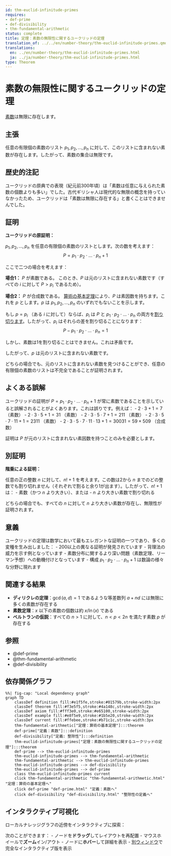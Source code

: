 ```yaml
---
id: thm-euclid-infinitude-primes
requires:
- def-prime
- def-divisibility
- thm-fundamental-arithmetic
status: complete
title: 定理：素数の無限性に関するユークリッドの定理
translation_of: ../../en/number-theory/thm-euclid-infinitude-primes.qmd
translations:
  en: ../en/number-theory/thm-euclid-infinitude-primes.html
  ja: ../ja/number-theory/thm-euclid-infinitude-primes.html
type: Theorem
---
```


# 素数の無限性に関するユークリッドの定理 {#thm-euclid-infinitude-primes}

[素数](def-prime.qmd)は無限に存在します。

## 主張

任意の有限個の素数のリスト $p_1, p_2, \ldots, p_n$ に対して、このリストに含まれない素数が存在します。したがって、素数の集合は無限です。

## 歴史的注記

ユークリッドの原典での表現（紀元前300年頃）は「素数は任意に与えられた素数の個数よりも多い」でした。古代ギリシャ人は現代的な無限の概念を持っていなかったため、ユークリッドは「素数は無限に存在する」と書くことはできませんでした。

## 証明

**ユークリッドの原証明：**

$p_1, p_2, \ldots, p_n$ を任意の有限個の素数のリストとします。次の数を考えます：
$$P = p_1 \cdot p_2 \cdot \ldots \cdot p_n + 1$$

ここで二つの場合を考えます：

**場合1：** $P$ が素数である。
このとき、$P$ は元のリストに含まれない素数です（すべての $i$ に対して $P > p_i$ であるため）。

**場合2：** $P$ が合成数である。
[算術の基本定理](thm-fundamental-arithmetic.qmd)により、$P$ は素因数を持ちます。これを $p$ とします。$p$ は $p_1, p_2, \ldots, p_n$ のいずれでもないことを示します。

もし $p = p_i$ （ある $i$ に対して）ならば、$p_i$ は $P$ と $p_1 \cdot p_2 \cdot \ldots \cdot p_n$ の両方を[割り切ります](def-divisibility.qmd)。したがって、$p_i$ はそれらの差を割り切ることになります：
$$P - p_1 \cdot p_2 \cdot \ldots \cdot p_n = 1$$

しかし、素数は1を割り切ることはできません。これは矛盾です。

したがって、$p$ は元のリストに含まれない素数です。

どちらの場合でも、元のリストに含まれない素数を見つけることができ、任意の有限個の素数のリストは不完全であることが証明されます。

## よくある誤解

ユークリッドの証明が $P = p_1 \cdot p_2 \cdot \ldots \cdot p_n + 1$ が常に素数であることを示していると誤解されることがよくあります。これは誤りです。例えば：
- $2 \cdot 3 + 1 = 7$ （素数）
- $2 \cdot 3 \cdot 5 + 1 = 31$ （素数）
- $2 \cdot 3 \cdot 5 \cdot 7 + 1 = 211$ （素数）
- $2 \cdot 3 \cdot 5 \cdot 7 \cdot 11 + 1 = 2311$ （素数）
- $2 \cdot 3 \cdot 5 \cdot 7 \cdot 11 \cdot 13 + 1 = 30031 = 59 \times 509$ （合成数）

証明は $P$ が元のリストに含まれない素因数を持つことのみを必要とします。

## 別証明

**階乗による証明：**

任意の正の整数 $n$ に対して、$n! + 1$ を考えます。この数は2から $n$ までのどの整数でも割り切れません（それぞれで割ると余り1が出ます）。したがって、$n! + 1$ は：
- 素数（かつ $n$ より大きい）、または
- $n$ より大きい素数で割り切れる

どちらの場合でも、すべての $n$ に対して $n$ より大きい素数が存在し、無限性が証明されます。

## 意義

ユークリッドの定理は数学において最もエレガントな証明の一つであり、多くの変種を生み出しました：
- 200以上の異なる証明が発見されています
- 背理法の威力を示す例となっています
- 素数分布に関するより深い問題（素数定理、リーマン予想）への動機付けとなっています
- 構成 $p_1 \cdot p_2 \cdot \ldots \cdot p_n + 1$ は数論の様々な分野に現れます

## 関連する結果

- **ディリクレの定理**：$\gcd(a,d) = 1$ であるような等差数列 $a + nd$ には無限に多くの素数が存在する
- **素数定理**：$x$ 以下の素数の個数は約 $x/\ln(x)$ である
- **ベルトランの仮説**：すべての $n > 1$ に対して、$n < p < 2n$ を満たす素数 $p$ が存在する

## 参照

- @def-prime
- @thm-fundamental-arithmetic
- @def-divisibility

## 依存関係グラフ

```mermaid
%%| fig-cap: "Local dependency graph"
graph TD
    classDef definition fill:#e1f5fe,stroke:#01579b,stroke-width:2px
    classDef theorem fill:#f3e5f5,stroke:#4a148c,stroke-width:2px
    classDef axiom fill:#fff3e0,stroke:#e65100,stroke-width:2px
    classDef example fill:#e8f5e9,stroke:#1b5e20,stroke-width:2px
    classDef current fill:#ffebee,stroke:#b71c1c,stroke-width:3px
    thm-fundamental-arithmetic["定理：算術の基本定理"]:::theorem
    def-prime["定義：素数"]:::definition
    def-divisibility["定義: 整除性"]:::definition
    thm-euclid-infinitude-primes["定理：素数の無限性に関するユークリッドの定理"]:::theorem
    def-prime --> thm-euclid-infinitude-primes
    thm-euclid-infinitude-primes --> thm-fundamental-arithmetic
    thm-fundamental-arithmetic --> thm-euclid-infinitude-primes
    thm-euclid-infinitude-primes --> def-divisibility
    thm-euclid-infinitude-primes --> def-prime
    class thm-euclid-infinitude-primes current
    click thm-fundamental-arithmetic "thm-fundamental-arithmetic.html" "定理：算術の基本定理へ"
    click def-prime "def-prime.html" "定義：素数へ"
    click def-divisibility "def-divisibility.html" "整除性の定義へ"
```

## インタラクティブ可視化

ローカルナレッジグラフの近傍をインタラクティブに探索：

::: {.graph-viz data-id="thm-euclid-infinitude-primes" data-width="700" data-height="500"}
:::

次のことができます：
- ノードを**ドラッグ**してレイアウトを再配置
- マウスホイールで**ズーム**イン/アウト
- ノードに**ホバー**して詳細を表示
- [別ウィンドウ](../../output/interactive/thm-euclid-infinitude-primes.html){target="_blank"}で完全なインタラクティブ版を表示
